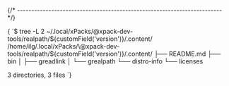 


{/* ------------------------------------------------------------------------ */}

<CodeBlock language="console"> {
`$ tree -L 2 ~/.local/xPacks/\@xpack-dev-tools/realpath/${customField('version')}/.content/
/home/ilg/.local/xPacks/\@xpack-dev-tools/realpath/${customField('version')}/.content/
├── README.md
├── bin
│   ├── greadlink
│   └── grealpath
└── distro-info
    └── licenses

3 directories, 3 files
`} </CodeBlock>

